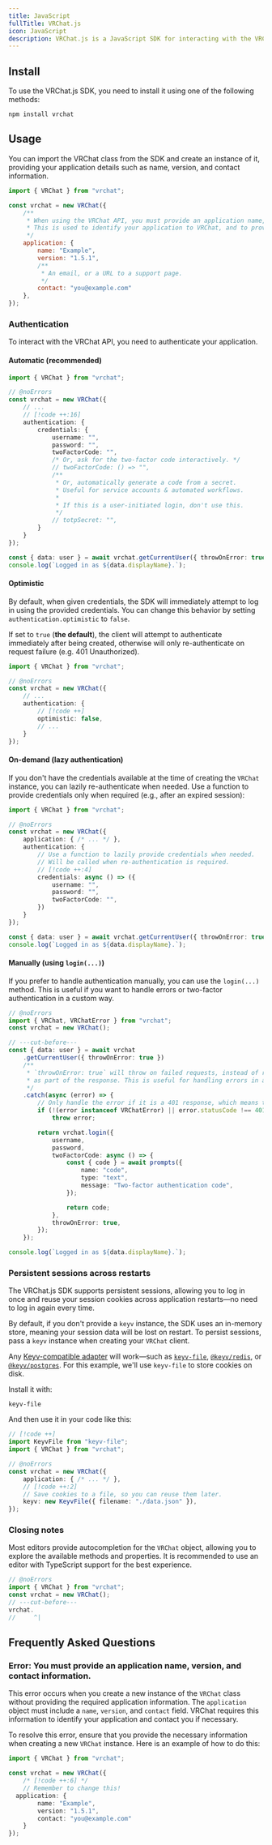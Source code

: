 ```yaml
---
title: JavaScript
fullTitle: VRChat.js
icon: JavaScript
description: VRChat.js is a JavaScript SDK for interacting with the VRChat API, allowing developers to create applications that can access and manipulate VRChat data.
---
```


## Install
To use the VRChat.js SDK, you need to install it using one of the following methods:

```package-install
npm install vrchat
```

## Usage
You can import the VRChat class from the SDK and create an instance of it, providing your application details such as name, version, and contact information.

```js twoslash
import { VRChat } from "vrchat";

const vrchat = new VRChat({
	/**
	 * When using the VRChat API, you must provide an application name, version, and contact information.
	 * This is used to identify your application to VRChat, and to provide support if needed.
	 */
	application: {
		name: "Example",
		version: "1.5.1",
		/**
		 * An email, or a URL to a support page.
		 */
		contact: "you@example.com"
	},
});
```

### Authentication
To interact with the VRChat API, you need to authenticate your application.

#### Automatic (recommended)
```ts twoslash
import { VRChat } from "vrchat";

// @noErrors
const vrchat = new VRChat({
	// ...
	// [!code ++:16]
	authentication: {
		credentials: {
			username: "",
			password: "",
			twoFactorCode: "",
			/* Or, ask for the two-factor code interactively. */
			// twoFactorCode: () => "",
			/**
			 * Or, automatically generate a code from a secret.
			 * Useful for service accounts & automated workflows.
			 *
			 * If this is a user-initiated login, don't use this.
			 */
			// totpSecret: "",
		}
	}
});

const { data: user } = await vrchat.getCurrentUser({ throwOnError: true });
console.log(`Logged in as ${data.displayName}.`);
```

#### Optimistic
By default, when given credentials, the SDK will immediately attempt to log in using the provided credentials. You can change this behavior by setting `authentication.optimistic` to `false`.

If set to `true` (**the default**), the client will attempt to authenticate immediately after being created, otherwise will only re-authenticate on request failure (e.g. 401 Unauthorized).

```ts twoslash
import { VRChat } from "vrchat";

// @noErrors
const vrchat = new VRChat({
	// ...
	authentication: {
		// [!code ++]
		optimistic: false,
		// ...
	}
});
```

#### On-demand (lazy authentication)
If you don't have the credentials available at the time of creating the `VRChat` instance, you can lazily re-authenticate when needed. Use a function to provide credentials only when required (e.g., after an expired session):

```ts twoslash
import { VRChat } from "vrchat";

// @noErrors
const vrchat = new VRChat({
	application: { /* ... */ },
	authentication: {
		// Use a function to lazily provide credentials when needed.
		// Will be called when re-authentication is required.
		// [!code ++:4]
		credentials: async () => ({
			username: "",
			password: "",
			twoFactorCode: "",
		})
	}
});

const { data: user } = await vrchat.getCurrentUser({ throwOnError: true });
console.log(`Logged in as ${data.displayName}.`);
```

#### Manually (using `login(...)`)
If you prefer to handle authentication manually, you can use the `login(...)` method. This is useful if you want to handle errors or two-factor authentication in a custom way.

```ts twoslash
// @noErrors
import { VRChat, VRChatError } from "vrchat";
const vrchat = new VRChat();

// ---cut-before---
const { data: user } = await vrchat
	.getCurrentUser({ throwOnError: true })
	/**
	 * `throwOnError: true` will throw on failed requests, instead of returning the error
	 * as part of the response. This is useful for handling errors in a more structured way.
	 */
	.catch(async (error) => {
		// Only handle the error if it is a 401 response, which means the user was not logged in.
		if (!(error instanceof VRChatError) || error.statusCode !== 401)
			throw error;

		return vrchat.login({
			username,
			password,
			twoFactorCode: async () => {
				const { code } = await prompts({
					name: "code",
					type: "text",
					message: "Two-factor authentication code",
				});

				return code;
			},
			throwOnError: true,
		});
	});

console.log(`Logged in as ${data.displayName}.`);
```

### Persistent sessions across restarts

The VRChat.js SDK supports persistent sessions, allowing you to log in once and reuse your session cookies across application restarts—no need to log in again every time.

By default, if you don't provide a `keyv` instance, the SDK uses an in-memory store, meaning your session data will be lost on restart. To persist sessions, pass a `keyv` instance when creating your `VRChat` client.

Any [Keyv-compatible adapter](https://npm.im/keyv/#official-storage-adapters) will work—such as [`keyv-file`](https://npm.im/keyv-file), [`@keyv/redis`](https://npm.im/@keyv/redis), or [`@keyv/postgres`](https://npm.im/@keyv/postgres). For this example, we'll use `keyv-file` to store cookies on disk.

Install it with:

```package-install
keyv-file
```

And then use it in your code like this:
```ts twoslash
// [!code ++]
import KeyvFile from "keyv-file";
import { VRChat } from "vrchat";

// @noErrors
const vrchat = new VRChat({
	application: { /* ... */ },
	// [!code ++:2]
	// Save cookies to a file, so you can reuse them later.
	keyv: new KeyvFile({ filename: "./data.json" }),
});
```

### Closing notes
Most editors provide autocompletion for the `VRChat` object, allowing you to explore the available methods and properties. It is recommended to use an editor with TypeScript support for the best experience.

```ts twoslash
// @noErrors
import { VRChat } from "vrchat";
const vrchat = new VRChat();
// ---cut-before---
vrchat.
//     ^|
```

## Frequently Asked Questions

### Error: You must provide an application name, version, and contact information.
This error occurs when you create a new instance of the `VRChat` class without providing the required application information. The `application` object must include a `name`, `version`, and `contact` field. VRChat requires this information to identify your application and contact you if necessary.

To resolve this error, ensure that you provide the necessary information when creating a new `VRChat` instance. Here is an example of how to do this:

```typescript twoslash title="example.ts"
import { VRChat } from "vrchat";

const vrchat = new VRChat({
	/* [!code ++:6] */
	// Remember to change this!
  application: {
		name: "Example",
		version: "1.5.1",
		contact: "you@example.com"
	}
});
```